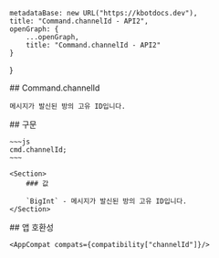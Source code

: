 
    metadataBase: new URL("https://kbotdocs.dev"),
    title: "Command.channelId - API2",
    openGraph: {
        ...openGraph,
        title: "Command.channelId - API2"
    }
}

<Section>
    ## Command.channelId

    메시지가 발신된 방의 고유 ID입니다.
</Section>
<Section>
    ## 구문

    ~~~js
    cmd.channelId;
    ~~~

    <Section>
        ### 값

        `BigInt` - 메시지가 발신된 방의 고유 ID입니다.
    </Section>
</Section>
<Section>
    ## 앱 호환성

    <AppCompat compats={compatibility["channelId"]}/>
</Section>